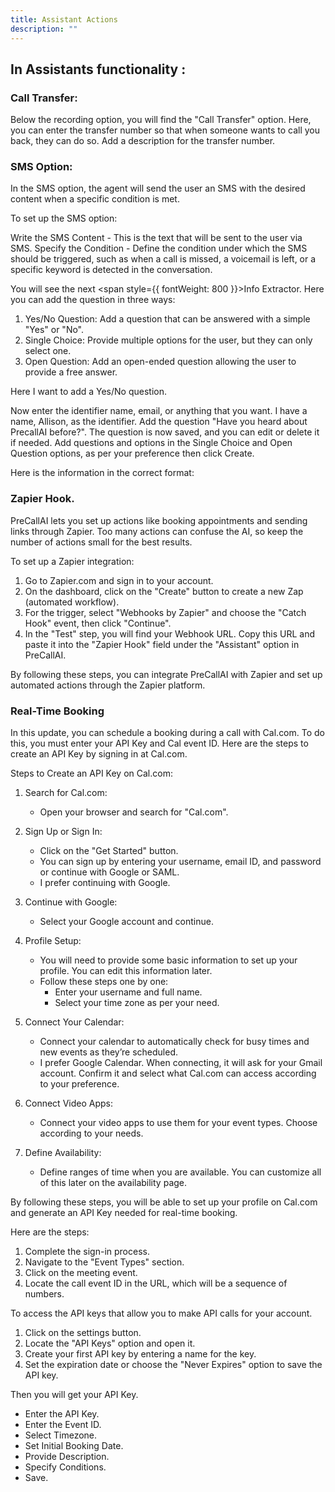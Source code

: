 ```yaml
---
title: Assistant Actions
description: ""
---
```


## In Assistants functionality :

### Call Transfer:

Below the recording option, you will find the "Call Transfer" option. Here, you can enter the transfer number so that when someone wants to call you back, they can do so.
Add a description for the transfer number.

### SMS Option:

In the SMS option, the agent will send the user an SMS with the desired content when a specific condition is met.

To set up the SMS option:

Write the SMS Content - This is the text that will be sent to the user via SMS.
Specify the Condition - Define the condition under which the SMS should be triggered, such as when a call is missed, a voicemail is left, or a specific keyword is detected in the conversation.

You will see the next <span style={{ fontWeight: 800 }}>Info Extractor</span>. Here you can add the question in three ways:

1. Yes/No Question: Add a question that can be answered with a simple "Yes" or "No".
2. Single Choice: Provide multiple options for the user, but they can only select one.
3. Open Question: Add an open-ended question allowing the user to provide a free answer.

Here I want to add a Yes/No question.

Now enter the identifier name, email, or anything that you want. I have a name, Allison, as the identifier. Add the question "Have you heard about PrecallAI before?". The question is now saved, and you can edit or delete it if needed. Add questions and options in the Single Choice and Open Question options, as per your preference then click Create.

Here is the information in the correct format:

### Zapier Hook.

PreCallAI lets you set up actions like booking appointments and sending links through Zapier. Too many actions can confuse the AI, so keep the number of actions small for the best results.

To set up a Zapier integration:

1. Go to Zapier.com and sign in to your account.
2. On the dashboard, click on the "Create" button to create a new Zap (automated workflow).
3. For the trigger, select "Webhooks by Zapier" and choose the "Catch Hook" event, then click "Continue".
4. In the "Test" step, you will find your Webhook URL. Copy this URL and paste it into the "Zapier Hook" field under the "Assistant" option in PreCallAI.

By following these steps, you can integrate PreCallAI with Zapier and set up automated actions through the Zapier platform.

### Real-Time Booking

In this update, you can schedule a booking during a call with Cal.com. To do this, you must enter your API Key and Cal event ID. Here are the steps to create an API Key by signing in at Cal.com.

Steps to Create an API Key on Cal.com:

1. Search for Cal.com:

   - Open your browser and search for "Cal.com".

2. Sign Up or Sign In:

   - Click on the "Get Started" button.
   - You can sign up by entering your username, email ID, and password or continue with Google or SAML.
   - I prefer continuing with Google.

3. Continue with Google:

   - Select your Google account and continue.

4. Profile Setup:

   - You will need to provide some basic information to set up your profile. You can edit this information later.
   - Follow these steps one by one:
     - Enter your username and full name.
     - Select your time zone as per your need.

5. Connect Your Calendar:

   - Connect your calendar to automatically check for busy times and new events as they’re scheduled.
   - I prefer Google Calendar. When connecting, it will ask for your Gmail account. Confirm it and select what Cal.com can access according to your preference.

6. Connect Video Apps:

   - Connect your video apps to use them for your event types. Choose according to your needs.

7. Define Availability:
   - Define ranges of time when you are available. You can customize all of this later on the availability page.

By following these steps, you will be able to set up your profile on Cal.com and generate an API Key needed for real-time booking.

Here are the steps:

1. Complete the sign-in process.
2. Navigate to the "Event Types" section.
3. Click on the meeting event.
4. Locate the call event ID in the URL, which will be a sequence of numbers.

To access the API keys that allow you to make API calls for your account.

1. Click on the settings button.
2. Locate the "API Keys" option and open it.
3. Create your first API key by entering a name for the key.
4. Set the expiration date or choose the "Never Expires" option to save the API key.

Then you will get your API Key.

- Enter the API Key.
- Enter the Event ID.
- Select Timezone.
- Set Initial Booking Date.
- Provide Description.
- Specify Conditions.
- Save.
